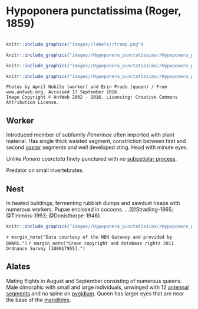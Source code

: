 # **Hypoponera punctatissima** (Roger, 1859)

```marginfigure
```

```r
knitr::include_graphics("images//labels//tramp.png")
```

```r
knitr::include_graphics("images//Hypoponera_punctatissima//Hypoponera_punctatissima_head.jpg")
```

```r
knitr::include_graphics("images//Hypoponera_punctatissima//Hypoponera_punctatissima_queen.jpg")
```

```r
knitr::include_graphics("images//Hypoponera_punctatissima//Hypoponera_punctatissima_side.jpg")
```
```block
Photos by April Nobile (worker) and Erin Prado (queen) / From www.antweb.org. Accessed 17 September 2016.
Image Copyright © AntWeb 2002 - 2016. Licensing: Creative Commons Attribution License.
```

## Worker
Introduced member of subfamily *Ponerinae*  often imported with plant material. Has single thick waisted segment, constriction between first and second [gaster](#glossary) segments and well developed sting. Head with minute eyes.

Unlike *Ponera coarctata* finely punctured with no [subpetiolar process](#glossary).

Predator on small invertebrates.

## Nest
In heated buildings, fermenting rubbish dumps and sawdust heaps with numerous workers. Pupae enclosed in cocoons. ...(@Stradling-1965; @Timmins-1993; @Donisthorpe-1946).

```r
knitr::include_graphics("images//Hypoponera_punctatissima//Hypoponera_punctatissima_map.png")
```
`r margin_note("Data courtesy of the NBN Gateway and provided by BWARS.")`
`r margin_note("Crown copyright and database rights 2011 Ordnance Survey [100017955].")`

## Alates
Mating flights in August and September consisting of numerous queens. Male dimorphic with small and large individuals, unwinged with 12 [antennal segments](#glossary) and no spine on [pygidium](#glossary). Queen has larger eyes that are near the base of the [mandibles](#glossary).

\pagebreak